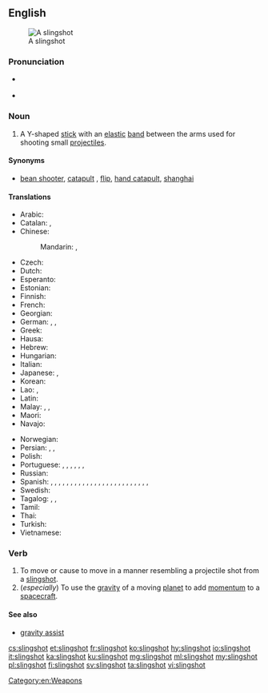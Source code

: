 ==English==
{{was wotd|2016|January|18}}
[[File:Slingshot (weapon).jpg|thumb|upright|A slingshot]]

===Pronunciation===
* {{a|RP}} {{IPA|/ˈslɪŋʃɒt/|lang=en}}
* {{hyphenation|sling|shot|lang=en}}

===Noun===
{{en-noun}}

# {{label|en|chiefly|American}} A Y-shaped [[stick]] with an [[elastic]] [[band]] between the arms used for shooting small [[projectile]]s.

====Synonyms====
* {{sense|stick with elastic band for shooting projectiles}} [[bean shooter]], [[catapult]] {{qualifier|UK}}, [[flip]],  [[hand catapult]], [[shanghai]] {{qualifier|Australia and New Zealand}}

====Translations====
{{trans-top|Y-shaped stick}}
* Arabic: {{t|ar|مِقْلَاع}}
* Catalan: {{t+|ca|tirador|m}}, {{t+|ca|profunda}}
* Chinese:
*: Mandarin: {{t+|cmn|彈弓|sc=Hani}}, {{t+|cmn|弹弓|tr=dàngōng|sc=Hani}}
* Czech: {{t+|cs|prak|m}}
* Dutch: {{t+|nl|katapult|m}}
* Esperanto: {{t|eo|ŝtonĵetileto}}
* Estonian: {{t|et|ragulka}}
* Finnish: {{t+|fi|ritsa}}
* French: {{t+|fr|fronde|f}}
* Georgian: {{t|ka|შურდული|sc=Geor}}
* German: {{t|de|Schleuder|f}}, {{t+|de|Steinschleuder|f}}, {{t+|de|Zwille|f}}
* Greek: {{t+|el|σφεντόνα|f}}
* Hausa: {{t|ha|majajjawa|f|alt=màjajjawā}}
* Hebrew: {{t+|he|רוגטקה|sc=Hebr}}
* Hungarian: {{t+|hu|csúzli}}
* Italian: {{t+|it|fionda|f}}
* Japanese: {{t+|ja|パチンコ|tr=pachinko|sc=Jpan}}, {{t|ja|スリングショット|tr=suringshotto|sc=Jpan}}
* Korean: {{t+|ko|새총|sc=Hang}}
* Lao: {{t+|lo|ກະຖຸນ}}, {{t|lo|ຫນ້າກະຖຸນ}}
* Latin: {{t|la|fustibalus|m}}
* Malay: {{t|ms|lastik}}, {{t|ms|tarbil}}, {{t|ms|jepretan}}
* Maori: {{t|mi|kōtaha }}
* Navajo: {{t|nv|bee adiltąshí}}
{{trans-mid}}
* Norwegian: {{t|no|sprettert|m}}
* Persian: {{t|fa|کلاسنگ|tr=kalâsang|sc=fa-Arab}}, {{t|fa|قلاب‌سنگ|tr=qollâb-sang|sc=fa-Arab}}, {{t+|fa|فلاخن|tr=falâxan|sc=fa-Arab}}
* Polish: {{t+|pl|proca|f}}
* Portuguese: {{t+|pt|estilingue}}, {{t+|pt|baladeira}}, {{t|pt|atiradeira|f}}, {{t+|pt|fisga|f}}, {{t+|pt|bodoque|m}}, {{t+|pt|funda|f}}, {{t|pt|setra|f}}
* Russian: {{t+|ru|рога́тка|f}}
* Spanish: {{t+|es|baladora|f}} {{qualifier|Peruvian Amazonia}}, {{t|es|biombo|m}} {{qualifier|Panama}}, {{t+|es|catapulta|f}} {{qualifier|Costa Rica}}, {{t|es|cauchera|f}} {{qualifier|Colombia}}, {{t+|es|charpe|m}} {{qualifier|Southwestern Mexico}}, {{t|es|chilinchate|m}} {{qualifier|Honduras}}, {{t+|es|china|f}} {{qualifier|Venezuela}}, {{t|es|estiladera|f}} {{qualifier|Canary Islands}}, {{t+|es|fonda|f}} {{qualifier|Central and Western Venezuela}}, {{t+|es|gomera|f}} {{qualifier|Argentina}}, {{t+|es|gomero|m}} {{qualifier|Northwestern and Southern Central Spain}}, {{t+|es|honda|f}} {{qualifier|Bolivia|Colombian Atlantic Coast|Chile|Guatemala|Northwestern Argentina|Northwestern Venezuela|Peru|Uruguay}}, {{t|es|hondilla|f}} {{qualifier|El Salvador|Honduras}}, {{t|es|hondita|f}} {{qualifier|Paraguay}}, {{t|es|hulera|f}} {{qualifier|Nicaragua}}, {{t|es|jebe|m}} {{qualifier|Peru}}, {{t|es|resortera|f}} {{qualifier|Costa Rica|Ecuador|Mexican standard usage}}, {{t|es|tiracantos|m}} {{qualifier|Western Central Spain}}, {{t|es|tirachinas|m}} {{qualifier|Spain standard usage}}, {{t|es|tirachinos|m}} {{qualifier|Southwestern Spain}}, {{t|es|tiradera|f}} {{qualifier|Spain's Canary Islands}}, {{t+|es|tirador|m}} {{qualifier|Northwestern Mexico|Southern Central and Northeastern Spain}}, {{t|es|tiragomas|m}} {{qualifier|Northern Central Spain|specifically Cantabria, Basque Country, Soria, La Rioja and Aragon}}, {{t|es|tirahule|m}} {{qualifier|Southeastern Mexico}}, {{t|es|tirapiedras|m}} {{qualifier|Cuba|Dominican Republic}}, {{t|es|tira-tira|m}} {{qualifier|Northwestern Venezuela, specifically State of Falcon}}
* Swedish: {{t|sv|slangbella|c}}
* Tagalog: {{t|tl|saltik}}, {{t|tl|paltik}}, {{t|tl|tirador}}
* Tamil: {{t+|ta|சுண்டுவில்}}
* Thai: {{t|th|หนังสติ๊ก|tr=năng-sà-dtík}}
* Turkish: {{t+|tr|sapan}}
* Vietnamese: {{t+|vi|súng cao su}}
{{trans-bottom}}

===Verb===
{{en-verb|slingshott}}

# To move or cause to move in a manner resembling a projectile shot from a [[#Noun|slingshot]].
# (''especially'') To use the [[gravity]] of a moving [[planet]] to add [[momentum]] to a [[spacecraft]].

====See also====
* [[gravity assist]]

[[Category:en:Weapons]]

[[cs:slingshot]]
[[et:slingshot]]
[[fr:slingshot]]
[[ko:slingshot]]
[[hy:slingshot]]
[[io:slingshot]]
[[it:slingshot]]
[[ka:slingshot]]
[[ku:slingshot]]
[[mg:slingshot]]
[[ml:slingshot]]
[[my:slingshot]]
[[pl:slingshot]]
[[fi:slingshot]]
[[sv:slingshot]]
[[ta:slingshot]]
[[vi:slingshot]]